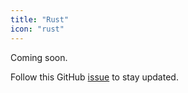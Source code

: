 ```yaml
---
title: "Rust"
icon: "rust"
---
```


Coming soon.

Follow this GitHub
[issue](https://github.com/Gsoc2/gsoc2/issues/437) to stay updated.
